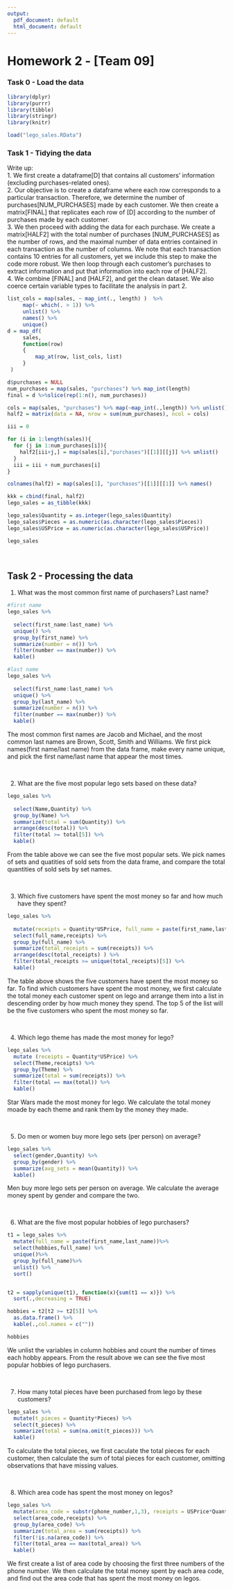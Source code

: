 ```yaml
---
output:
  pdf_document: default
  html_document: default
---
```

Homework 2 - [Team 09]
========================================================

### Task 0 - Load the data

```r
library(dplyr)
library(purrr)
library(tibble)
library(stringr)
library(knitr)

load("lego_sales.RData")
```


### Task 1 - Tidying the data

Write up: \
1. We first create a dataframe[D] that contains all customers' information (excluding purchases-related ones). \
2. Our objective is to create a dataframe where each row corresponds to a particular transaction. Therefore, we determine the number of purchases[NUM_PURCHASES] made by each customer. We then create a matrix[FINAL] that replicates each row of [D] according to the number of purchases made by each customer.\
3. We then proceed with adding the data for each purchase. We create a matrix[HALF2] with the total number of purchases [NUM_PURCHASES] as the number of rows, and the maximal number of data entries contained in each transaction as the number of columns. We note that each transaction contains 10 entries for all customers, yet we include this step to make the code more robust. We then loop through each customer's purchases to extract information and put that information into each row of [HALF2].\
4. We combine [FINAL] and [HALF2], and get the clean dataset. We also coerce certain variable types to facilitate the analysis in part 2.\

```r
list_cols = map(sales, ~ map_int(., length) )  %>% 
     map(~ which(. > 1)) %>% 
     unlist() %>% 
     names() %>% 
     unique()
d = map_df(
     sales, 
     function(row)
     {
         map_at(row, list_cols, list)
     }
 )

d$purchases = NULL
num_purchases = map(sales, "purchases") %>% map_int(length)
final = d %>%slice(rep(1:n(), num_purchases))

cols = map(sales, "purchases") %>% map(~map_int(.,length)) %>% unlist() %>% max()
half2 = matrix(data = NA, nrow = sum(num_purchases), ncol = cols)

iii = 0

for (i in 1:length(sales)){
  for (j in 1:num_purchases[i]){
    half2[iii+j,] = map(sales[i],"purchases")[[1]][[j]] %>% unlist()
  }
  iii = iii + num_purchases[i]
}

colnames(half2) = map(sales[1], "purchases")[[1]][[1]] %>% names()

kkk = cbind(final, half2)
lego_sales = as_tibble(kkk) 

lego_sales$Quantity = as.integer(lego_sales$Quantity)
lego_sales$Pieces = as.numeric(as.character(lego_sales$Pieces))
lego_sales$USPrice = as.numeric(as.character(lego_sales$USPrice))

lego_sales
```


<br/>

## Task 2 - Processing the data


1. What was the most common first name of purchasers? Last name?

```r
#first name
lego_sales %>% 
  
  select(first_name:last_name) %>%
  unique() %>%
  group_by(first_name) %>%
  summarize(number = n()) %>%
  filter(number == max(number)) %>%
  kable()

#last name
lego_sales %>% 
  
  select(first_name:last_name) %>%
  unique() %>%
  group_by(last_name) %>%
  summarize(number = n()) %>%
  filter(number == max(number)) %>%
  kable()

```

The most common first names are Jacob and Michael, and the most common last names are Brown, Scott, Smith and Williams. We first pick names(first name/last name) from the data frame, make every name unique, and pick the first name/last name that appear the most times.

<br/>

2. What are the five most popular lego sets based on these data?

```r
lego_sales %>%
  
  select(Name,Quantity) %>%
  group_by(Name) %>%
  summarize(total = sum(Quantity)) %>%
  arrange(desc(total)) %>%
  filter(total >= total[5]) %>% 
  kable()

```

From the table above we can see the five most popular sets. We pick names of sets and quatities of sold sets from the data frame, and compare the total quantities of sold sets by set names.

<br/>

3. Which five customers have spent the most money so far and how much have they spent?

```r
lego_sales %>% 
  
  mutate(receipts = Quantity*USPrice, full_name = paste(first_name,last_name)) %>% 
  select(full_name,receipts) %>%
  group_by(full_name) %>% 
  summarize(total_receipts = sum(receipts)) %>%
  arrange(desc(total_receipts) ) %>%
  filter(total_receipts >= unique(total_receipts)[5]) %>%
  kable()
```

The table above shows the five customers have spent the most money so far. To find which customers have spent the most money, we first calculate the total money each customer spent on lego and arrange them into a list in descending order by how much money they spend. The top 5 of the list will be the five customers who spent the most money so far.

<br/>

4. Which lego theme has made the most money for lego?

```r
lego_sales %>% 
  mutate (receipts = Quantity*USPrice) %>% 
  select(Theme,receipts) %>%
  group_by(Theme) %>%
  summarize(total = sum(receipts)) %>%
  filter(total == max(total)) %>%
  kable()

```

Star Wars made the most money for lego. We calculate the total money moade by each theme and rank them by the money they made.

<br/>

5. Do men or women buy more lego sets (per person) on average?

```r
lego_sales %>%
  select(gender,Quantity) %>%
  group_by(gender) %>% 
  summarize(avg_sets = mean(Quantity)) %>%
  kable()

```

Men buy more lego sets per person on average. We calculate the average money spent by gender and compare the two.

<br/>

6. What are the five most popular hobbies of lego purchasers?

```r
t1 = lego_sales %>% 
  mutate(full_name = paste(first_name,last_name))%>%
  select(hobbies,full_name) %>% 
  unique()%>%
  group_by(full_name)%>%
  unlist() %>% 
  sort()


t2 = sapply(unique(t1), function(x){sum(t1 == x)}) %>% 
  sort(.,decreasing = TRUE)

hobbies = t2[t2 >= t2[5]] %>% 
  as.data.frame() %>%
  kable(.,col.names = c(""))

hobbies
```

We unlist the variables in column hobbies and count the number of times each hobby appears. From the result above we can see the five most popular hobbies of lego purchasers.

<br/>

7. How many total pieces have been purchased from lego by these customers?

```r

lego_sales %>% 
  mutate(t_pieces = Quantity*Pieces) %>% 
  select(t_pieces) %>% 
  summarize(total = sum(na.omit(t_pieces))) %>%
  kable()

```

To calculate the total pieces, we first caculate the total pieces for each customer, then calculate the sum of total pieces for each customer, omitting observations that have missing values.

<br/>

8. Which area code has spent the most money on legos?

```r
lego_sales %>% 
  mutate(area_code = substr(phone_number,1,3), receipts = USPrice*Quantity) %>% 
  select(area_code,receipts) %>%
  group_by(area_code) %>%
  summarize(total_area = sum(receipts)) %>% 
  filter(!is.na(area_code)) %>% 
  filter(total_area == max(total_area)) %>%
  kable()

```

We first create a list of area code by choosing the first three numbers of the phone number. We then calculate the total money spent by each area code, and find out the area code that has spent the most money on legos.


